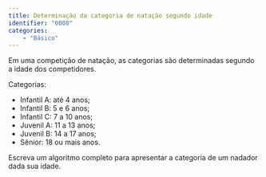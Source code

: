 ```yaml
---
title: Determinação da categoria de natação segundo idade
identifier: "0008"
categories:
    - "Básico"
---
```

::: {#exr-0008}
Em uma competição de natação, as categorias são determinadas segundo a idade dos competidores.

Categorias:

* Infantil A: até 4 anos;
* Infantil B: 5 e 6 anos;
* Infantil C: 7 a 10 anos;
* Juvenil A: 11 a 13 anos;
* Juvenil B: 14 a 17 anos;
* Sênior: 18 ou mais anos.


Escreva um algoritmo completo para apresentar a categoria de um nadador dada sua idade.

<!-- @sol-0008 -->
:::
